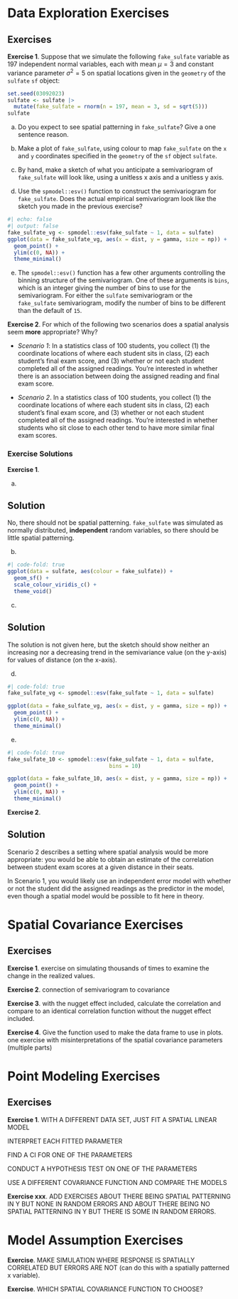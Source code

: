 
# Data Exploration Exercises

## Exercises

__Exercise 1__. Suppose that we simulate the following `fake_sulfate` variable as 197 independent normal variables, each with mean $\mu = 3$ and constant variance parameter $\sigma^2 = 5$ on spatial locations given in the `geometry` of the `sulfate` `sf` object:

```r
set.seed(03092023)
sulfate <- sulfate |>
  mutate(fake_sulfate = rnorm(n = 197, mean = 3, sd = sqrt(5)))
sulfate
```

a. Do you expect to see spatial patterning in `fake_sulfate`? Give a one sentence reason. 

b. Make a plot of `fake_sulfate`, using colour to map `fake_sulfate` on the `x` and `y` coordinates specified in the `geometry` of the `sf` object `sulfate`.

c. By hand, make a sketch of what you anticipate a semivariogram of `fake_sulfate` will look like, using a unitless x axis and a unitless y axis.

d. Use the `spmodel::esv()` function to construct the semivariogram for `fake_sulfate`. Does the actual empirical semivariogram look like the sketch you made in the previous exercise?

```r
#| echo: false
#| output: false
fake_sulfate_vg <- spmodel::esv(fake_sulfate ~ 1, data = sulfate)
ggplot(data = fake_sulfate_vg, aes(x = dist, y = gamma, size = np)) +
  geom_point() +
  ylim(c(0, NA)) +
  theme_minimal()
```

e. The `spmodel::esv()` function has a few other arguments controlling the binning structure of the semivariogram. One of these arguments is `bins`, which is an integer giving the number of bins to use for the semivariogram. For either the `sulfate` semivariogram or the `fake_sulfate` semivariogram, modify the number of bins to be different than the default of `15`. 

__Exercise 2__. For which of the following two scenarios does a spatial analysis seem __more__ appropriate? Why?

* _Scenario 1_: In a statistics class of 100 students, you collect (1) the coordinate locations of where each student sits in class, (2) each student's final exam score, and (3) whether or not each student completed all of the assigned readings. You're interested in whether there is an association between doing the assigned reading and final exam score.

* _Scenario 2_. In a statistics class of 100 students, you collect (1) the coordinate locations of where each student sits in class, (2) each student's final exam score, and (3) whether or not each student completed all of the assigned readings. You're interested in whether students who sit close to each other tend to have more similar final exam scores.

### Exercise Solutions

__Exercise 1__. 

a.

::: {.callout-note collapse="true"}
## Solution

No, there should not be spatial patterning. `fake_sulfate` was simulated as normally distributed, __independent__ random variables, so there should be little spatial patterning.
:::

b. 

```r
#| code-fold: true
ggplot(data = sulfate, aes(colour = fake_sulfate)) +
  geom_sf() +
  scale_colour_viridis_c() +
  theme_void()
```

c. 

::: {.callout-note collapse="true"}
## Solution

The solution is not given here, but the sketch should show neither an increasing nor a decreasing trend in the semivariance value (on the y-axis) for values of distance (on the x-axis).
:::

d. 

```r
#| code-fold: true
fake_sulfate_vg <- spmodel::esv(fake_sulfate ~ 1, data = sulfate)

ggplot(data = fake_sulfate_vg, aes(x = dist, y = gamma, size = np)) +
  geom_point() +
  ylim(c(0, NA)) +
  theme_minimal()
```

e. 

```r
#| code-fold: true
fake_sulfate_10 <- spmodel::esv(fake_sulfate ~ 1, data = sulfate,
                                bins = 10)

ggplot(data = fake_sulfate_10, aes(x = dist, y = gamma, size = np)) +
  geom_point() +
  ylim(c(0, NA)) +
  theme_minimal()
```

__Exercise 2__.

::: {.callout-note collapse="true"}
## Solution

Scenario 2 describes a setting where spatial analysis would be more appropriate: you would be able to obtain an estimate of the correlation between student exam scores at a given distance in their seats. 

In Scenario 1, you would likely use an independent error model with whether or not the student did the assigned readings as the predictor in the model, even though a spatial model would be possible to fit here in theory.
:::

# Spatial Covariance Exercises

## Exercises

__Exercise 1__. exercise on simulating thousands of times to examine the change in the realized values.

__Exercise 2__. connection of semivariogram to covariance

__Exercise 3__. with the nugget effect included, calculate the correlation and compare to an identical correlation function without the nugget effect included.

__Exercise 4__. Give the function used to make the data frame to use in plots. one exercise with misinterpretations of the spatial covariance parameters (multiple parts)

# Point Modeling Exercises

## Exercises


__Exercise 1__. WITH A DIFFERENT DATA SET, JUST FIT A SPATIAL LINEAR MODEL

INTERPRET EACH FITTED PARAMETER

FIND A CI FOR ONE OF THE PARAMETERS

CONDUCT A HYPOTHESIS TEST ON ONE OF THE PARAMETERS

USE A DIFFERENT COVARIANCE FUNCTION AND COMPARE THE MODELS

__Exercise xxx__. ADD EXERCISES ABOUT THERE BEING SPATIAL PATTERNING IN Y BUT NONE IN RANDOM ERRORS AND ABOUT THERE BEING NO SPATIAL PATTERNING IN Y BUT THERE IS SOME IN RANDOM ERRORS.

# Model Assumption Exercises

__Exercise__. MAKE SIMULATION WHERE RESPONSE IS SPATIALLY CORRELATED BUT ERRORS ARE NOT (can do this with a spatially patterned x variable).

__Exercise__. WHICH SPATIAL COVARIANCE FUNCTION TO CHOOSE?